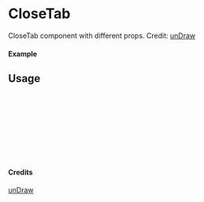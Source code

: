 
<Meta of={CloseTab} title="unDraw/CloseTab" />

# CloseTab

CloseTab component with different props.
Credit: [unDraw](https://undraw.co/illustrations)

#### Example

<Canvas of={CloseTab.Primary} />

## Usage

```ts
import { CloseTab } from "yadl-ui";

const Example = () => {
  return (
      <CloseTab />
  );
};

export default Example;
```

#### Credits
[unDraw](https://undraw.co/illustrations)
